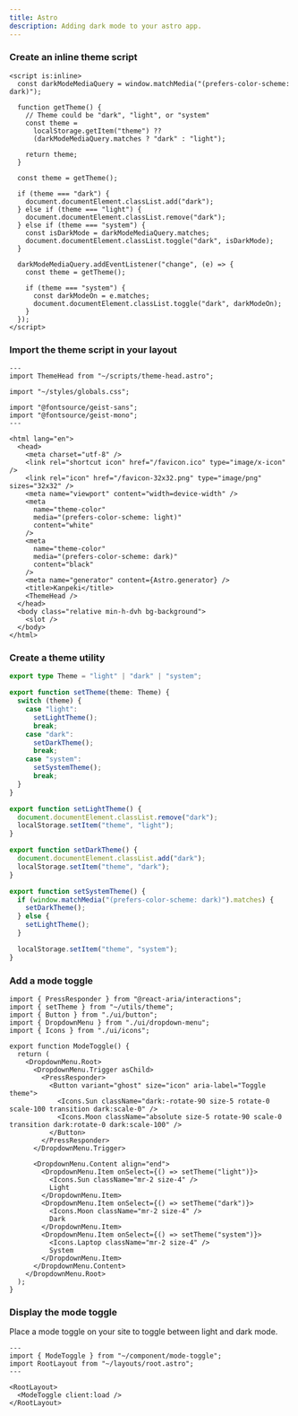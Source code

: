 ---
title: Astro
description: Adding dark mode to your astro app.
---

<Steps>

### Create an inline theme script

```astro title="src/scripts/theme-head.astro"
<script is:inline>
  const darkModeMediaQuery = window.matchMedia("(prefers-color-scheme: dark)");

  function getTheme() {
    // Theme could be "dark", "light", or "system"
    const theme =
      localStorage.getItem("theme") ??
      (darkModeMediaQuery.matches ? "dark" : "light");

    return theme;
  }

  const theme = getTheme();

  if (theme === "dark") {
    document.documentElement.classList.add("dark");
  } else if (theme === "light") {
    document.documentElement.classList.remove("dark");
  } else if (theme === "system") {
    const isDarkMode = darkModeMediaQuery.matches;
    document.documentElement.classList.toggle("dark", isDarkMode);
  }

  darkModeMediaQuery.addEventListener("change", (e) => {
    const theme = getTheme();

    if (theme === "system") {
      const darkModeOn = e.matches;
      document.documentElement.classList.toggle("dark", darkModeOn);
    }
  });
</script>
```

### Import the theme script in your layout

```astro title="src/layouts/root.astro" {2,28}
---
import ThemeHead from "~/scripts/theme-head.astro";

import "~/styles/globals.css";

import "@fontsource/geist-sans";
import "@fontsource/geist-mono";
---

<html lang="en">
  <head>
    <meta charset="utf-8" />
    <link rel="shortcut icon" href="/favicon.ico" type="image/x-icon" />
    <link rel="icon" href="/favicon-32x32.png" type="image/png" sizes="32x32" />
    <meta name="viewport" content="width=device-width" />
    <meta
      name="theme-color"
      media="(prefers-color-scheme: light)"
      content="white"
    />
    <meta
      name="theme-color"
      media="(prefers-color-scheme: dark)"
      content="black"
    />
    <meta name="generator" content={Astro.generator} />
    <title>Kanpeki</title>
    <ThemeHead />
  </head>
  <body class="relative min-h-dvh bg-background">
    <slot />
  </body>
</html>
```

### Create a theme utility

```ts title="src/utils/theme.ts"
export type Theme = "light" | "dark" | "system";

export function setTheme(theme: Theme) {
  switch (theme) {
    case "light":
      setLightTheme();
      break;
    case "dark":
      setDarkTheme();
      break;
    case "system":
      setSystemTheme();
      break;
  }
}

export function setLightTheme() {
  document.documentElement.classList.remove("dark");
  localStorage.setItem("theme", "light");
}

export function setDarkTheme() {
  document.documentElement.classList.add("dark");
  localStorage.setItem("theme", "dark");
}

export function setSystemTheme() {
  if (window.matchMedia("(prefers-color-scheme: dark)").matches) {
    setDarkTheme();
  } else {
    setLightTheme();
  }

  localStorage.setItem("theme", "system");
}
```

### Add a mode toggle

```tsx title="src/components/mode-toggle.tsx"
import { PressResponder } from "@react-aria/interactions";
import { setTheme } from "~/utils/theme";
import { Button } from "./ui/button";
import { DropdownMenu } from "./ui/dropdown-menu";
import { Icons } from "./ui/icons";

export function ModeToggle() {
  return (
    <DropdownMenu.Root>
      <DropdownMenu.Trigger asChild>
        <PressResponder>
          <Button variant="ghost" size="icon" aria-label="Toggle theme">
            <Icons.Sun className="dark:-rotate-90 size-5 rotate-0 scale-100 transition dark:scale-0" />
            <Icons.Moon className="absolute size-5 rotate-90 scale-0 transition dark:rotate-0 dark:scale-100" />
          </Button>
        </PressResponder>
      </DropdownMenu.Trigger>

      <DropdownMenu.Content align="end">
        <DropdownMenu.Item onSelect={() => setTheme("light")}>
          <Icons.Sun className="mr-2 size-4" />
          Light
        </DropdownMenu.Item>
        <DropdownMenu.Item onSelect={() => setTheme("dark")}>
          <Icons.Moon className="mr-2 size-4" />
          Dark
        </DropdownMenu.Item>
        <DropdownMenu.Item onSelect={() => setTheme("system")}>
          <Icons.Laptop className="mr-2 size-4" />
          System
        </DropdownMenu.Item>
      </DropdownMenu.Content>
    </DropdownMenu.Root>
  );
}
```

### Display the mode toggle

Place a mode toggle on your site to toggle between light and dark mode.

```astro title="src/pages/index.astro"
---
import { ModeToggle } from "~/component/mode-toggle";
import RootLayout from "~/layouts/root.astro";
---

<RootLayout>
  <ModeToggle client:load />
</RootLayout>

```

</Steps>
